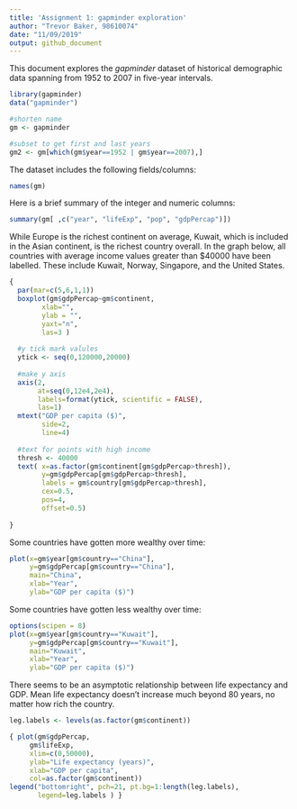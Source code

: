 ```yaml
---
title: 'Assignment 1: gapminder exploration'
author: "Trevor Baker, 98610074"
date: "11/09/2019"
output: github_document
---
```


This document explores the _gapminder_ dataset of historical demographic data spanning from 1952 to 2007 in five-year intervals.

```r

library(gapminder)
data("gapminder")

#shorten name
gm <- gapminder

#subset to get first and last years
gm2 <- gm[which(gm$year==1952 | gm$year==2007),]


```

The dataset includes the following fields/columns:

```r

names(gm)

```

Here is a brief summary of the integer and numeric columns:

```r

summary(gm[ ,c("year", "lifeExp", "pop", "gdpPercap")])

```




While Europe is the richest continent on average, Kuwait, which is included in the Asian continent, is the richest country overall. In the graph below, all countries with average income values greater than $40000 have been labelled. These include Kuwait, Norway, Singapore, and the United States.

```r

{ 
  par(mar=c(5,6,1,1))
  boxplot(gm$gdpPercap~gm$continent,
        xlab="",
        ylab = "",
        yaxt="n",
        las=3 )
  
  #y tick mark valules
  ytick <- seq(0,120000,20000)
   
  #make y axis
  axis(2, 
       at=seq(0,12e4,2e4), 
       labels=format(ytick, scientific = FALSE), 
       las=1)
  mtext("GDP per capita ($)", 
        side=2, 
        line=4)
  
  #text for points with high income
  thresh <- 40000
  text( x=as.factor(gm$continent[gm$gdpPercap>thresh]),
        y=gm$gdpPercap[gm$gdpPercap>thresh],
        labels = gm$country[gm$gdpPercap>thresh],
        cex=0.5,
        pos=4,
        offset=0.5)
  
}

```

Some countries have gotten more wealthy over time:

```r

plot(x=gm$year[gm$country=="China"],
     y=gm$gdpPercap[gm$country=="China"],
     main="China",
     xlab="Year",
     ylab="GDP per capita ($)")

```


Some countries have gotten less wealthy over time:

```r
options(scipen = 8)
plot(x=gm$year[gm$country=="Kuwait"],
     y=gm$gdpPercap[gm$country=="Kuwait"],
     main="Kuwait",
     xlab="Year",
     ylab="GDP per capita ($)")

```


There seems to be an asymptotic relationship between life expectancy and GDP. Mean life expectancy doesn't increase much beyond 80 years, no matter how rich the country.
```r

leg.labels <- levels(as.factor(gm$continent))

{ plot(gm$gdpPercap,
     gm$lifeExp, 
     xlim=c(0,50000),
     ylab="Life expectancy (years)",
     xlab="GDP per capita",
     col=as.factor(gm$continent))
legend("bottomright", pch=21, pt.bg=1:length(leg.labels),
       legend=leg.labels ) }

```

